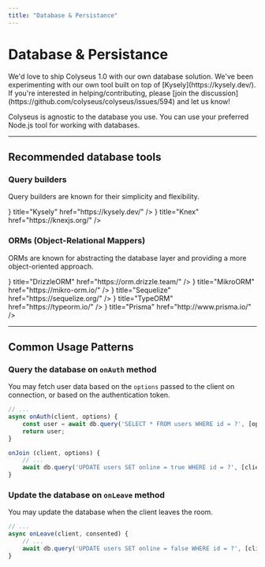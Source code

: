 ```yaml
---
title: "Database & Persistance"
---
```


# Database & Persistance

<Callout type="info">
    We'd love to ship Colyseus 1.0 with our own database solution. We've been experimenting with our own tool built on top of [Kysely](https://kysely.dev/). If you're interested in helping/contributing, please [join the discussion](https://github.com/colyseus/colyseus/issues/594) and let us know!
</Callout>

Colyseus is agnostic to the database you use. You can use your preferred Node.js tool for working with databases.

---

## Recommended database tools

### Query builders

Query builders are known for their simplicity and flexibility.

<Cards>
    <Cards.Card target="_blank" icon={<LinkExternalIcon/>} title="Kysely" href="https://kysely.dev/" />
    <Cards.Card target="_blank" icon={<LinkExternalIcon/>} title="Knex" href="https://knexjs.org/" />
</Cards>


### ORMs (Object-Relational Mappers)

ORMs are known for abstracting the database layer and providing a more object-oriented approach.

<Cards>
    <Cards.Card target="_blank" icon={<LinkExternalIcon/>} title="DrizzleORM" href="https://orm.drizzle.team/" />
    <Cards.Card target="_blank" icon={<LinkExternalIcon/>} title="MikroORM" href="https://mikro-orm.io/" />
    <Cards.Card target="_blank" icon={<LinkExternalIcon/>} title="Sequelize" href="https://sequelize.org/" />
    <Cards.Card target="_blank" icon={<LinkExternalIcon/>} title="TypeORM" href="https://typeorm.io/" />
    <Cards.Card target="_blank" icon={<LinkExternalIcon/>} title="Prisma" href="http://www.prisma.io/" />
</Cards>

---

## Common Usage Patterns

### Query the database on `onAuth` method

You may fetch user data based on the `options` passed to the client on connection, or based on the authentication token.

```ts filename="src/rooms/MyRoom.ts"
// ...
async onAuth(client, options) {
    const user = await db.query('SELECT * FROM users WHERE id = ?', [options.userId]);
    return user;
}

onJoin (client, options) {
    // ...
    await db.query('UPDATE users SET online = true WHERE id = ?', [client.auth.id]);
}
```

### Update the database on `onLeave` method

You may update the database when the client leaves the room.

```ts filename="src/rooms/MyRoom.ts"
// ...
async onLeave(client, consented) {
    // ...
    await db.query('UPDATE users SET online = false WHERE id = ?', [client.auth.id]);
}
```
